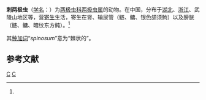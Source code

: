 {{Speciesbox
| genus = Myxidium
| species = spinosum
| authority = Li et Nie, 1973<ref name='id9205'>{{cite web| url =http://www.bioinfo.cn/db05/BjdwSpecies.php?action=view&id=9205| title =刺两极虫| work =《中国动物物种编目数据库》| publisher =中国科学院微生物研究所| author =中国科学院动物研究所| accessdate =2009-04-16| deadurl =yes| archiveurl =https://web.archive.org/web/20160305040402/http://www.bioinfo.cn/db05/BjdwSpecies.php?action=view&id=9205| archivedate =2016-03-05}}</ref>
}}

'''刺两极虫'''（[[学名|学名]]：{{lang|la|''Myxidium spinosum''}}）为[[两极虫科|两极虫科]][[两极虫属|两极虫属]]的动物。在中国，分布于[[湖北|湖北]]、[[浙江|浙江]]、武陵山地区等，营[[寄生|寄生]]生活，寄生在肾、输尿管（鲢、鳙、银色颌须鮈）以及膀胱（鲢、鳙、暗纹东方鲀）。<ref name='id9205'/>

其[[种加词|种加词]]“''spinosum ''”意为“棘状的”。

== 参考文献 ==
{{reflist}}

{{Taxonbar}}

[[Category:两极虫属|C]]
[[Category:1973年描述的动物|C]]


{{Cnidarian-stub}}